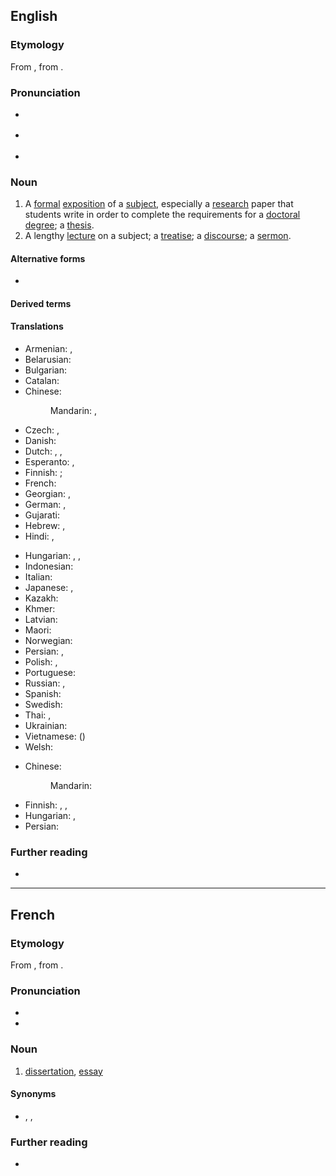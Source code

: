 {{also|Dissertation}}
==English==
{{wikipedia}}
===Etymology===
{{root|en|ine-pro|*ser-}}
From {{bor|en|la|dissertātiō}}, from {{m|la|dissertō}}.

===Pronunciation===
* {{a|RP}} {{IPA|en|/ˌdɪsəˈteɪʃən/}}
* {{a|GenAm}} {{IPA|en|/ˌdɪsɚˈteɪʃən/}}
* {{rhymes|en|eɪʃən|s=4}}

===Noun===
{{en-noun}}

# A [[formal]] [[exposition]] of a [[subject]], especially a [[research]] paper that students write in order to complete the requirements for a [[doctoral]] [[degree]]; a [[thesis]].
# A lengthy [[lecture]] on a subject; a [[treatise]]; a [[discourse]]; a [[sermon]].

====Alternative forms====
* {{alter|en|diss||clipping}}

====Derived terms====
{{der3|en
|doctoral dissertation
|dissertationist
|dissertational
|dissertator
|predissertation
}}

====Translations====
{{trans-top|formal exposition of a subject}}
* Armenian: {{t+|hy|ատենախոսություն}}, {{t+|hy|դիսերտացիա}}
* Belarusian: {{t|be|дысерта́цыя|f}}
* Bulgarian: {{t+|bg|дисертация|f}}
* Catalan: {{t+|ca|dissertació|f}}
* Chinese:
*: Mandarin: {{t+|cmn|論文|sc=Hani}}, {{t+|cmn|论文|tr=lùnwén|sc=Hani}}
* Czech: {{t|cs|disertační práce|f}}, {{t|cs|disertace|f}}
* Danish: {{t|da|afhandling|c}}
* Dutch: {{t+|nl|proefschrift|n}}, {{qualifier|[[Flemish]]}} {{t+|nl|thesis|f}}, {{t+|nl|dissertatie|f}}
* Esperanto: {{t|eo|disertaĵo}}, {{t|eo|disertacio}}
* Finnish: {{t|fi|[[tieteellinen]] [[tutkielma]]}}; {{t+|fi|väitöskirja}} {{qualifier|for doctoral degree}}
* French: {{t+|fr|dissertation|f}}
* Georgian: {{t|ka|დისერტაცია}}, {{t|ka|სადოქტორო ნაშრომი}}
* German: {{t+|de|Doktorarbeit|f}}, {{t+|de|Dissertation|f}}
* Gujarati: {{t|gu|મહાશોધ નિબંધ}}
* Hebrew: {{t+|he|תזה|f}}, {{t|he|דיסרטציה|f}}
* Hindi: {{t+|hi|प्रबंध|m}}, {{t+|hi|निबंध}}
{{trans-mid}}
* Hungarian: {{t+|hu|disszertáció}}, {{t|hu|diplomamunka}}, {{t+|hu|értekezés}}
* Indonesian: {{t+|id|disertasi}}
* Italian: {{t+|it|dissertazione}}
* Japanese: {{t|ja|学位論文|tr=がくいろんぶん, gakui ronbun|sc=Jpan}}, {{t|ja|博士論文|tr=はくしろんぶん, hakushi ronbun|sc=Jpan}}
* Kazakh: {{t|kk|диссертация}}
* Khmer: {{t+|km|និក្ខេបបទ}}
* Latvian: {{t|lv|disertācija|f}}
* Maori: {{t|mi|tuhingaroa}}
* Norwegian: {{t|no|avhandling|m}}
* Persian: {{t+|fa|رساله|tr=resâle|sc=fa-Arab}}, {{t|fa|پایان‌نامه|tr=pâyân-nâme|sc=fa-Arab}}
* Polish: {{t+|pl|doktorat|m}}, {{t+|pl|dysertacja|f}}
* Portuguese: {{t+|pt|dissertação}}
* Russian: {{t+|ru|диссерта́ция|f}}, {{t+|ru|тракта́т|m}}
* Spanish: {{t+|es|disertación|f}}
* Swedish: {{t+|sv|avhandling}}
* Thai: {{t+|th|ดุษฎีนิพนธ์}}, {{t+|th|วิทยานิพนธ์}}
* Ukrainian: {{t|uk|дисерта́ція|f}}
* Vietnamese: {{t+|vi|luận văn}} ({{t|vi|論文|sc=Hani}})
* Welsh: {{t+|cy|traethawd|m}}
{{trans-bottom}}

{{trans-top|a lengthy lecture on a subject; a treatise; a discourse; a sermon}}
* Chinese:
*: Mandarin: {{t-needed|cmn}}
{{trans-mid}}
* Finnish: {{t+|fi|tutkielma}}, {{t+|fi|puhe}}, {{t+|fi|saarna}}
* Hungarian: {{t+|hu|értekezés}}, {{t+|hu|tanulmány}}
* Persian: {{t+|fa|سمینار}}
{{trans-bottom}}

===Further reading===
* {{R:OED2}}

----

==French==

===Etymology===
From {{bor|fr|la|dissertātiō}}, from {{m|la|dissertō}}.

===Pronunciation===
* {{fr-IPA}}
* {{audio|fr|LL-Q150 (fra)-WikiLucas00-dissertation.wav|Audio}}

===Noun===
{{fr-noun|f}}

# [[dissertation#English|dissertation]], [[essay]]

====Synonyms====
* {{sense|dissertation, essay}} {{l|fr|essai}}, {{l|fr|composition}}, {{l|fr|rédaction}}

===Further reading===
* {{R:TLFi}}